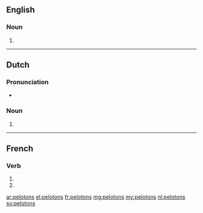 ==English==

===Noun===
{{head|en|plural}}

# {{plural of|peloton|lang=en}}

----

==Dutch==

===Pronunciation===
* {{audio|Nl-pelotons.ogg|Audio|lang=nl}}

===Noun===
{{head|nl|noun plural form}}

# {{nl-noun form of|pl|peloton}}

----

==French==

===Verb===
{{fr-verb-form}}

# {{inflection of|peloter||1|p|pres|ind|lang=fr}}
# {{inflection of|peloter||1|p|imp|lang=fr}}

[[ar:pelotons]]
[[el:pelotons]]
[[fr:pelotons]]
[[mg:pelotons]]
[[my:pelotons]]
[[nl:pelotons]]
[[sv:pelotons]]